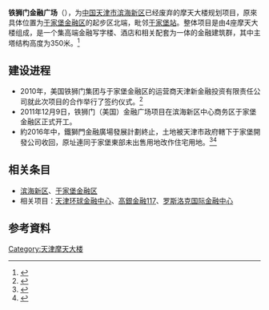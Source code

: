 {{Infobox Skyscraper
| building_name = 铁狮门金融广场<br />Tishman Speyer Financial Plaza
| image = 
| previous_building= 
| location = {{CHN}}[[天津市|天津市]]
| est_completion = 
| antenna_spire = 
| roof = 350米
| top_floor = 
| cost= 60亿
| floor_count = ？
| floor_area = ？
| elevator_count = 
| architect = BIG、HKS、ARUP
| skyscraperpage_id = 
| main_contractor= 
}}

'''铁狮门金融广场'''（{{lang-en|Tishman Speyer Financial Plaza}}），为[[中国|中国]][[天津市|天津市]][[滨海新区|滨海新区]]已经废弃的摩天大楼规划项目，原來具体位置为[[于家堡金融区|于家堡金融区]]的起步区北端，毗邻[[于家堡站|于家堡站]]。整体项目是由4座摩天大楼组成，是一个集高端金融写字楼、酒店和相关配套为一体的金融建筑群，其中主塔结构高度为350米。<ref>{{cite web | url=http://house.hexun.com/2011-12-12/136201261.html | title=天津铁狮门金融广场开工 总投资约60亿 | publisher=和讯网 | accessdate=2011-12-19 | archive-url=https://web.archive.org/web/20170427194343/http://house.hexun.com/2011-12-12/136201261.html | archive-date=2017-04-27 | dead-url=yes }}</ref>

== 建设进程 ==
* 2010年，美国铁狮门集团与于家堡金融区的运营商天津新金融投资有限责任公司就此次项目的合作举行了签约仪式。<ref name="和讯网报道">{{cite web | url=http://www.chinadaily.com.cn/hqpl/zggc/2011-12-12/content_4655167.html | title=天津滨海新区铁狮门项目开工 “于家堡”号起飞 | publisher=中国日报网 | accessdate=2011-12-19 | archive-url=https://web.archive.org/web/20160305080527/http://www.chinadaily.com.cn/hqpl/zggc/2011-12-12/content_4655167.html | archive-date=2016-03-05 | dead-url=yes }}</ref>
* 2011年12月9日，铁狮门（美国）金融广场项目在滨海新区中心商务区于家堡金融区正式开工。
*約2016年中，鐵獅門金融廣場發展計劃終止，土地被天津市政府轄下于家堡開發公司收回，原址連同于家堡東部未出售用地改作住宅用地。<ref>{{Cite web|url=http://www.gaoloumi.com/forum.php?mod=viewthread&tid=169457&extra=page=1&page=8|title=天津于家堡铁狮门金融广场|accessdate=2017-09-13|author=|date=|last=|first=|work=|publisher=高楼迷论坛|archive-url=https://web.archive.org/web/20170913231838/http://www.gaoloumi.com/forum.php?mod=viewthread&tid=169457&extra=page=1&page=8|archive-date=2017-09-13|dead-url=yes}}</ref><ref>{{Cite web|url=http://www.gaoloumi.com/forum.php?mod=viewthread&tid=2796610&extra=page=1|title=天津滨海于家堡国际金融区专题|accessdate=2017-09-13|author=|date=|last=|first=|work=|publisher=高楼迷论坛|archive-url=https://web.archive.org/web/20170914035908/http://www.gaoloumi.com/forum.php?mod=viewthread&tid=2796610&extra=page=1|archive-date=2017-09-14|dead-url=yes}}</ref>

== 相关条目 ==
* [[滨海新区|滨海新区]]、[[于家堡金融区|于家堡金融区]]
* 相关项目：[[天津环球金融中心|天津环球金融中心]]、[[高銀金融117|高銀金融117]]、[[罗斯洛克国际金融中心|罗斯洛克国际金融中心]]

== 参考資料 ==
{{reflist}}

{{摩天大楼}}
{{天津摩天大楼}}
{{Authority control}}
[[Category:天津摩天大楼|Category:天津摩天大楼]]